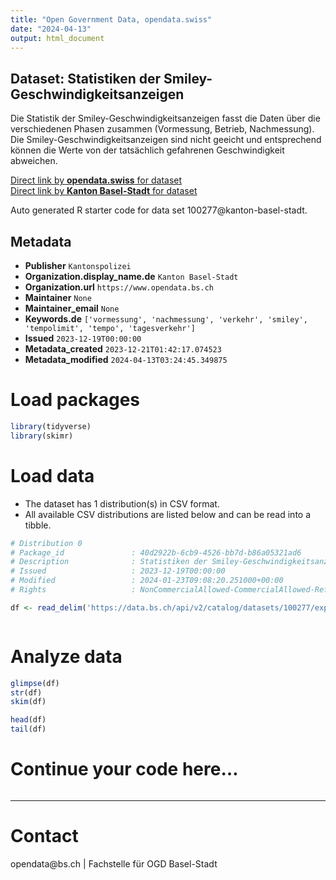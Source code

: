 ```yaml
---
title: "Open Government Data, opendata.swiss"
date: "2024-04-13"
output: html_document
---
```


## Dataset: Statistiken der Smiley-Geschwindigkeitsanzeigen

Die Statistik der Smiley-Geschwindigkeitsanzeigen fasst die Daten über die verschiedenen Phasen zusammen (Vormessung, Betrieb, Nachmessung). Die Smiley-Geschwindigkeitsanzeigen sind nicht geeicht und entsprechend können die Werte von der tatsächlich gefahrenen Geschwindigkeit abweichen.

[Direct link by **opendata.swiss** for dataset](https://opendata.swiss/de/dataset/statistiken-der-smiley-geschwindigkeitsanzeigen)<br>
[Direct link by **Kanton Basel-Stadt** for dataset](https://data.bs.ch/explore/dataset/100277/)

Auto generated R starter code for data set 100277@kanton-basel-stadt.

## Metadata

- **Publisher** `Kantonspolizei`
- **Organization.display_name.de** `Kanton Basel-Stadt`
- **Organization.url** `https://www.opendata.bs.ch`
- **Maintainer** `None`
- **Maintainer_email** `None`
- **Keywords.de** `['vormessung', 'nachmessung', 'verkehr', 'smiley', 'tempolimit', 'tempo', 'tagesverkehr']`
- **Issued** `2023-12-19T00:00:00`
- **Metadata_created** `2023-12-21T01:42:17.074523`
- **Metadata_modified** `2024-04-13T03:24:45.349875`


# Load packages

```r

library(tidyverse)
library(skimr)

```

# Load data

-   The dataset has 1 distribution(s) in CSV format.
-   All available CSV distributions are listed below and can be read into a tibble.

```r

# Distribution 0
# Package_id               : 40d2922b-6cb9-4526-bb7d-b86a05321ad6
# Description              : Statistiken der Smiley-Geschwindigkeitsanzeigen (csv)
# Issued                   : 2023-12-19T00:00:00
# Modified                 : 2024-01-23T09:08:20.251000+00:00
# Rights                   : NonCommercialAllowed-CommercialAllowed-ReferenceRequired

df <- read_delim('https://data.bs.ch/api/v2/catalog/datasets/100277/exports/csv')



```

# Analyze data

```r

glimpse(df)
str(df)
skim(df)

head(df)
tail(df)

```

# Continue your code here...

```r

```

------------------------------------------------------------------------

# Contact

opendata@bs.ch | Fachstelle für OGD Basel-Stadt

